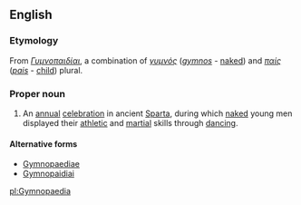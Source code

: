 ==English==

===Etymology===
From {{etyl|grc|en}} ''[[Γυμνοπαιδίαι]]'', a combination of ''[[γυμνός]]'' (''[[gymnos]]'' - [[naked]]) and ''[[παίς]]'' (''[[pais]]'' - [[child]])
plural.

===Proper noun===
{{wikipedia}}
{{en-proper noun}}
# An [[annual]] [[celebration]] in ancient [[Sparta]], during which [[naked]] young men displayed their [[athletic]] and [[martial]] skills through [[dancing]].

====Alternative forms====
* [[Gymnopaediae]]
* [[Gymnopaidiai]]

[[pl:Gymnopaedia]]